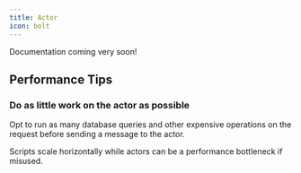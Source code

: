 ```yaml
---
title: Actor
icon: bolt
---
```


<Note>
    Documentation coming very soon!
</Note>

## Performance Tips

### Do as little work on the actor as possible

Opt to run as many database queries and other expensive operations on the request before sending a message to the actor.

Scripts scale horizontally while actors can be a performance bottleneck if misused.

